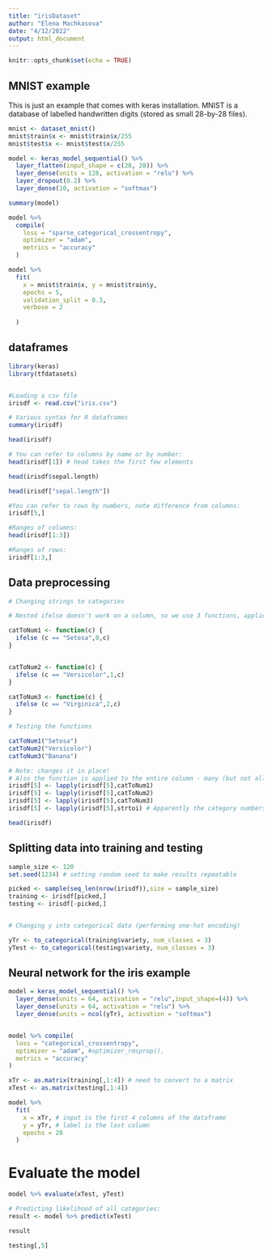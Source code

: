 ```yaml
---
title: "irisDataset"
author: "Elena Machkasova"
date: "4/12/2022"
output: html_document
---
```


```r
knitr::opts_chunk$set(echo = TRUE)
```

## MNIST example

This is just an example that comes with keras installation. MNIST is a database of labelled handwritten digits (stored as small 28-by-28 files). 

```r
mnist <- dataset_mnist()
mnist$train$x <- mnist$train$x/255
mnist$test$x <- mnist$test$x/255

model <- keras_model_sequential() %>% 
  layer_flatten(input_shape = c(28, 28)) %>% 
  layer_dense(units = 128, activation = "relu") %>% 
  layer_dropout(0.2) %>% 
  layer_dense(10, activation = "softmax")

summary(model)

model %>% 
  compile(
    loss = "sparse_categorical_crossentropy",
    optimizer = "adam",
    metrics = "accuracy"
  )

model %>% 
  fit(
    x = mnist$train$x, y = mnist$train$y,
    epochs = 5,
    validation_split = 0.3,
    verbose = 2
    
  )

```


## dataframes 
```r
library(keras)
library(tfdatasets)


#Loading a csv file
irisdf <- read.csv("iris.csv")

# Various syntax for R dataframes
summary(irisdf)

head(irisdf)

# You can refer to columns by name or by number:
head(irisdf[1]) # head takes the first few elements

head(irisdf$sepal.length)

head(irisdf["sepal.length"])
```


```r
#You can refer to rows by numbers, note difference from columns:
irisdf[5,]

#Ranges of columns:
head(irisdf[1:3])

#Ranges of rows:
irisdf[1:3,]
```

## Data preprocessing

```r

# Changing strings to categories

# Nested ifelse doesn't work on a column, so we use 3 functions, applied one by one: 

catToNum1 <- function(c) {
  ifelse (c == "Setosa",0,c) 
}


catToNum2 <- function(c) {
  ifelse (c == "Versicolor",1,c)
}

catToNum3 <- function(c) {
  ifelse (c == "Virginica",2,c)
}

# Testing the functions

catToNum1("Setosa")
catToNum2("Versicolor")
catToNum3("Banana")

# Note: changes it in place! 
# Also the function is applied to the entire column - many (but not all) functions in R may be used this way
irisdf[5] <- lapply(irisdf[5],catToNum1)
irisdf[5] <- lapply(irisdf[5],catToNum2)
irisdf[5] <- lapply(irisdf[5],catToNum3)
irisdf[5] <- lapply(irisdf[5],strtoi) # Apparently the category numbers in irisdf[5] are stored as strings; convert to numbers

head(irisdf)
```

## Splitting data into training and testing

```r
sample_size <- 120
set.seed(1234) # setting random seed to make results repeatable

picked <- sample(seq_len(nrow(irisdf)),size = sample_size)
training <- irisdf[picked,]
testing <- irisdf[-picked,]


# Changing y into categorical data (performing one-hot encoding)

yTr <- to_categorical(training$variety, num_classes = 3)
yTest <- to_categorical(testing$variety, num_classes = 3)

```

## Neural network for the iris example

```r

model = keras_model_sequential() %>%
  layer_dense(units = 64, activation = "relu",input_shape=(4)) %>%
  layer_dense(units = 64, activation = "relu") %>%
  layer_dense(units = ncol(yTr), activation = "softmax")


model %>% compile(
  loss = "categorical_crossentropy",
  optimizer = "adam", #optimizer_rmsprop(),
  metrics = "accuracy"
)

xTr <- as.matrix(training[,1:4]) # need to convert to a matrix
xTest <- as.matrix(testing[,1:4])

model %>% 
  fit(
    x = xTr, # input is the first 4 columns of the dataframe
    y = yTr, # label is the last column
    epochs = 20
  )

```

# Evaluate the model
```r
model %>% evaluate(xTest, yTest)

# Predicting likelihood of all categories:
result <- model %>% predict(xTest)

result

testing[,5]

```
